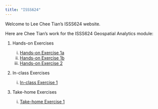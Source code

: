 ```yaml
---
title: "ISSS624"
---
```


Welcome to Lee Chee Tian's ISSS624 website.

Here are Chee Tian's work for the ISSS624 Geospatial Analytics module:

1.  Hands-on Exercises

    i)  [Hands-on Exercise 1a](Hands-on_Ex/Hands-on_Ex1/hands-on_ex1a.qmd)
    ii) [Hands-on Exercise 1b](Hands-on_Ex/Hands-on_Ex1/hands-on_ex1b.qmd)
    iii) [Hands-on Exercise 2](Hands-on_Ex/Hands-on_Ex2/hands-on_ex2.qmd)

2.  In-class Exercises

    i.  [In-class Exercise 1](In-class_Ex/In-class_Ex1/in-class_ex1.qmd)

3.  Take-home Exercises

    i.  [Take-home Exercise 1](Take-home_Ex/Take-home_Ex1/take-home_ex1.qmd)
